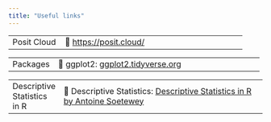 ---
title: "Useful links"
---

+---------------+------------------------------------------------------+
| Posit Cloud   | 🔗 <https://posit.cloud/>                            |
+---------------+------------------------------------------------------+

+---------------+-----------------------------------------------------------------------+
| | Packages    | | 🔗 ggplot2: [ggplot2.tidyverse.org](https://ggplot2.tidyverse.org/) |
+---------------+-----------------------------------------------------------------------+

+-------------------------------+------------------------------------------------------------------------------------------------------------------------------------------------------+
| | Descriptive Statistics in R | | 🔗 Descriptive Statistics: [Descriptive Statistics in R by Antoine Soetewey](https://statsandr.com/blog/descriptive-statistics-in-r/#introduction) |
+-------------------------------+------------------------------------------------------------------------------------------------------------------------------------------------------+
